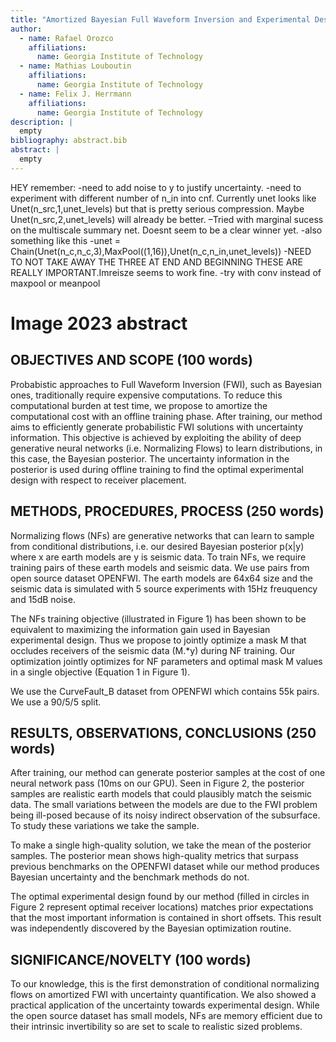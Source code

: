 ```yaml
---
title: "Amortized Bayesian Full Waveform Inversion and Experimental Design with Normalizing Flows"
author:
  - name: Rafael Orozco
    affiliations:
      name: Georgia Institute of Technology
  - name: Mathias Louboutin
    affiliations:
      name: Georgia Institute of Technology
  - name: Felix J. Herrmann
    affiliations:
      name: Georgia Institute of Technology
description: | 
  empty
bibliography: abstract.bib
abstract: |
  empty
---
```


HEY remember:
-need to add noise to y to justify uncertainty. 
-need to experiment with different number of n_in into cnf. Currently unet looks like Unet(n_src,1,unet_levels)
but that is pretty serious compression. Maybe Unet(n_src,2,unet_levels) will already be better. 
--Tried with marginal sucess on the multiscale summary net. Doesnt seem to be a clear winner yet. 
-also something like this
-unet = Chain(Unet(n_c,n_c,3),MaxPool((1,16)),Unet(n_c,n_in,unet_levels))
-NEED TO NOT TAKE AWAY THE THREE AT END AND BEGINNING THESE ARE REALLY IMPORTANT.Imreisze seems to work fine. 
-try with conv instead of maxpool or meanpool 

# Image 2023 abstract

## OBJECTIVES AND SCOPE (100 words)
Probabistic approaches to Full Waveform Inversion (FWI), such as Bayesian ones, traditionally require expensive computations. To reduce this computational burden at test time, we propose to amortize the computational cost with an offline training phase. After training, our method aims to efficiently generate probabilistic FWI solutions with uncertainty information. This objective is achieved by exploiting the ability of deep generative neural networks (i.e. Normalizing Flows) to learn distributions, in this case, the Bayesian posterior. The uncertainty information in the posterior is used during offline training to find the optimal experimental design with respect to receiver placement. 

## METHODS, PROCEDURES, PROCESS (250 words)
Normalizing flows (NFs) are generative networks that can learn to sample from conditional distributions, i.e. our desired Bayesian posterior p(x|y) where x are earth models are y is seismic data. To train NFs, we require training pairs of these earth models and seismic data. We use pairs from open source dataset OPENFWI. The earth models are 64x64 size and the seismic data is simulated with 5 source experiments with 15Hz freuquency and 15dB noise. 

The NFs training objective (illustrated in Figure 1) has been shown to be equivalent to maximizing the information gain used in Bayesian experimental design. Thus we propose to jointly optimize a mask M that occludes receivers of the seismic data (M.*y) during NF training. Our optimization jointly optimizes for NF parameters and optimal mask M values in a single objective (Equation 1 in Figure 1).

We use the CurveFault_B dataset from OPENFWI which contains 55k pairs. We use a 90/5/5 split. 

## RESULTS, OBSERVATIONS, CONCLUSIONS (250 words)
After training, our method can generate posterior samples at the cost of one neural network pass (10ms on our GPU). Seen in Figure 2, the posterior samples are realistic earth models that could plausibly match the seismic data. The small variations between the models are due to the FWI problem being ill-posed because of its noisy indirect observation of the subsurface. To study these variations we take the sample.

To make a single high-quality solution, we take the mean of the posterior samples. The posterior mean shows high-quality metrics that surpass previous benchmarks on the OPENFWI dataset while our method produces Bayesian uncertainty and the benchmark methods do not. 

The optimal experimental design found by our method (filled in circles in Figure 2 represent optimal receiver locations) matches prior expectations that the most important information is contained in short offsets. This result was independently discovered by the Bayesian optimization routine. 


## SIGNIFICANCE/NOVELTY (100 words)
To our knowledge, this is the first demonstration of conditional normalizing flows on amortized FWI with uncertainty quantification. We also showed a practical application of the uncertainty towards experimental design. While the open source dataset has small models, NFs are memory efficient due to their intrinsic invertibility so are set to scale to realistic sized problems.


